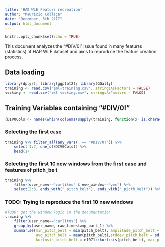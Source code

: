 ```yaml
---
title: 'HAR WLE Feature recreation'
author: "Maurício Collaça"
date: "December, 5th 2017"
output: html_document
---
```


```r
knitr::opts_chunk$set(echo = TRUE)
```

This document analyzes the "#DIV/0!" issue found in many features (statistics) of HAR WLE dataset and aims to reproduce the feature creation process.

## Data loading
```r
library(dplyr); library(ggplot2); library(GGally)
training <- read.csv("pml-training.csv", stringsAsFactors = FALSE)
testing <- read.csv("pml-testing.csv", stringsAsFactors = FALSE)
```

## Training Variables containing "#DIV/0!"

```r
(DIV0Cols <- names(which(colSums(sapply(training, function(x) is.character(x) & x=="#DIV/0!")) > 0)))
```

### Selecting the first case
```r
training %>% filter_all(any_vars(. == "#DIV/0!")) %>%
    select(1:7, one_of(DIV0Cols)) %>%
    head(1)
```

### Selecting the first 10 new windows from the first case and features of pitch_belt
```r
training %>%
    filter(user_name=="carlitos" & new_window=="yes") %>%
    select(2:3, ends_with("_pitch_belt"), ends_with("_picth_belt")) %>% slice(1:10) %>% knitr::kable()
```

### TODO: Trying to reproduce the first 10 new windows
```r
#TODO: get the window logic in the documentation
training %>%
    filter(user_name=="carlitos") %>%
    group_by(user_name, raw_timestamp_part_1) %>%
    summarise(min_pitch_belt = min(pitch_belt), amplitude_pitch_belt = max(pitch_belt) - min(pitch_belt),
              avg_pitch_belt = mean(pitch_belt),stddev_pitch_belt = sd(pitch_belt), var_pitch_belt = var(pitch_belt),
              kurtosis_pitch_belt = e1071::kurtosis(pitch_belt), max_pitch_belt = max(pitch_belt)) %>% slice(1:10) %>% knitr::kable()
```

